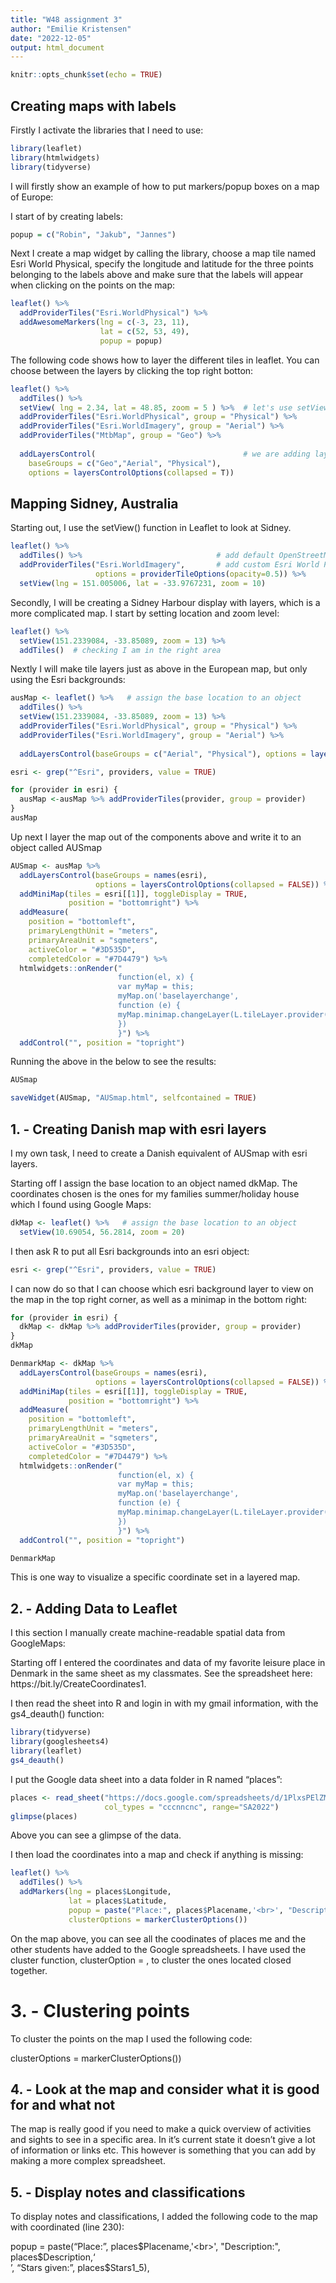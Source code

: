 ---
title: "W48 assignment 3"
author: "Emilie Kristensen"
date: "2022-12-05"
output: html_document
---

```{r setup, include=FALSE}
knitr::opts_chunk$set(echo = TRUE)
```

## Creating maps with labels 

Firstly I activate the libraries that I need to use:


```{r}
library(leaflet)
library(htmlwidgets)
library(tidyverse)
```


I will firstly show an example of how to put markers/popup boxes on a map of Europe:

I start of by creating labels:
```{r}
popup = c("Robin", "Jakub", "Jannes")
```


Next I create a map widget by calling the library, choose a map tile named Esri World Physical, specify the longitude and latitude for the three points belonging to the labels above and make sure that the labels will appear when clicking on the points on the map:
```{r}
leaflet() %>%                                
  addProviderTiles("Esri.WorldPhysical") %>%  
  addAwesomeMarkers(lng = c(-3, 23, 11),     
                    lat = c(52, 53, 49),     
                    popup = popup)            
```

The following code shows how to layer the different tiles in leaflet. You can choose between the layers by clicking the top right botton: 

```{r}
leaflet() %>% 
  addTiles() %>% 
  setView( lng = 2.34, lat = 48.85, zoom = 5 ) %>%  # let's use setView to navigate to our area
  addProviderTiles("Esri.WorldPhysical", group = "Physical") %>% 
  addProviderTiles("Esri.WorldImagery", group = "Aerial") %>% 
  addProviderTiles("MtbMap", group = "Geo") %>% 
  
  addLayersControl(                                 # we are adding layers control to the maps
    baseGroups = c("Geo","Aerial", "Physical"),
    options = layersControlOptions(collapsed = T))
```

## Mapping Sidney, Australia 

Starting out, I use the setView() function in Leaflet to look at Sidney.

```{r}
leaflet() %>%
  addTiles() %>%                              # add default OpenStreetMap map tiles
  addProviderTiles("Esri.WorldImagery",       # add custom Esri World Physical map tiles
                   options = providerTileOptions(opacity=0.5)) %>%     # make the Esri tile transparent
  setView(lng = 151.005006, lat = -33.9767231, zoom = 10)              # set the location of the map 

```


Secondly, I will be creating a Sidney Harbour display with layers, which is a more complicated map. I start by setting location and zoom level:


```{r}
leaflet() %>% 
  setView(151.2339084, -33.85089, zoom = 13) %>%
  addTiles()  # checking I am in the right area
```

Nextly I will make tile layers just as above in the European map, but only using the Esri backgrounds:

```{r}
ausMap <- leaflet() %>%   # assign the base location to an object
  addTiles() %>% 
  setView(151.2339084, -33.85089, zoom = 13) %>% 
  addProviderTiles("Esri.WorldPhysical", group = "Physical") %>% 
  addProviderTiles("Esri.WorldImagery", group = "Aerial") %>% 
  
  addLayersControl(baseGroups = c("Aerial", "Physical"), options = layersControlOptions(collapsed = T))
```


```{r}
esri <- grep("^Esri", providers, value = TRUE)
```


```{r}
for (provider in esri) {
  ausMap <-ausMap %>% addProviderTiles(provider, group = provider)
}
ausMap
```

Up next I layer the map out of the components above and write it to an object called AUSmap

```{r}
AUSmap <- ausMap %>%
  addLayersControl(baseGroups = names(esri),
                   options = layersControlOptions(collapsed = FALSE)) %>%
  addMiniMap(tiles = esri[[1]], toggleDisplay = TRUE,
             position = "bottomright") %>%
  addMeasure(
    position = "bottomleft",
    primaryLengthUnit = "meters",
    primaryAreaUnit = "sqmeters",
    activeColor = "#3D535D",
    completedColor = "#7D4479") %>% 
  htmlwidgets::onRender("
                        function(el, x) {
                        var myMap = this;
                        myMap.on('baselayerchange',
                        function (e) {
                        myMap.minimap.changeLayer(L.tileLayer.provider(e.name));
                        })
                        }") %>% 
  addControl("", position = "topright")
```



Running the above in the below to see the results:

```{r}
AUSmap
```


```{r}
saveWidget(AUSmap, "AUSmap.html", selfcontained = TRUE)
```


## 1. - Creating Danish map with esri layers 

I my own task, I need to create a Danish equivalent of AUSmap with esri layers.

Starting off I assign the base location to an object named dkMap. The coordinates chosen is the ones for my families summer/holiday house which I found using Google Maps:

```{r}
dkMap <- leaflet() %>%   # assign the base location to an object
  setView(10.69054, 56.2814, zoom = 20)
```


I then ask R to put all Esri backgrounds into an esri object:

```{r}
esri <- grep("^Esri", providers, value = TRUE)
```

I can now do so that I can choose which esri background layer to view on the map in the top right corner, as well as a minimap in the bottom right:

```{r}
for (provider in esri) {
  dkMap <- dkMap %>% addProviderTiles(provider, group = provider)
}
dkMap

DenmarkMap <- dkMap %>%
  addLayersControl(baseGroups = names(esri),
                   options = layersControlOptions(collapsed = FALSE)) %>%
  addMiniMap(tiles = esri[[1]], toggleDisplay = TRUE,
             position = "bottomright") %>%
  addMeasure(
    position = "bottomleft",
    primaryLengthUnit = "meters",
    primaryAreaUnit = "sqmeters",
    activeColor = "#3D535D",
    completedColor = "#7D4479") %>% 
  htmlwidgets::onRender("
                        function(el, x) {
                        var myMap = this;
                        myMap.on('baselayerchange',
                        function (e) {
                        myMap.minimap.changeLayer(L.tileLayer.provider(e.name));
                        })
                        }") %>% 
  addControl("", position = "topright")

DenmarkMap
```

This is one way to visualize a specific coordinate set in a layered map. 

## 2. - Adding Data to Leaflet


I this section I manually create machine-readable spatial data from GoogleMaps:

Starting off I entered the coordinates and data of my favorite leisure place in Denmark in the same sheet as my classmates. 
See the spreadsheet here: https://bit.ly/CreateCoordinates1.

I then read the sheet into R and login in with my gmail information, with the gs4_deauth() function: 

```{r}
library(tidyverse)
library(googlesheets4)
library(leaflet)
gs4_deauth()
```

I put the Google data sheet into a data folder in R named "places":

```{r}
places <- read_sheet("https://docs.google.com/spreadsheets/d/1PlxsPElZML8LZKyXbqdAYeQCDIvDps2McZx1cTVWSzI/edit#gid=124710918",
                     col_types = "cccnncnc", range="SA2022")
glimpse(places)
```

Above you can see a glimpse of the data.


I then load the coordinates into a map and check if anything is missing:

```{r}
leaflet() %>% 
  addTiles() %>% 
  addMarkers(lng = places$Longitude, 
             lat = places$Latitude,
             popup = paste("Place:", places$Placename,'<br>', "Description:", places$Description,'<br>', "Stars given:", places$Stars1_5),
             clusterOptions = markerClusterOptions())
```
On the map above, you can see all the coodinates of places me and the other students have added to the Google spreadsheets. I have used the cluster function, clusterOption = , to cluster the ones located closed together. 

# 3. - Clustering points

To cluster the points on the map I used the following code:

clusterOptions = markerClusterOptions())


## 4. - Look at the map and consider what it is good for and what not

The map is really good if you need to make a quick overview of activities and sights to see in a specific area. In it's current state it doesn't give a lot of information or links etc. This however is something that you can add by making a more complex spreadsheet.   

## 5. - Display notes and classifications

To display notes and classifications, I added the following code to the map with coordinated (line 230):


popup = paste("Place:", places$Placename,'<br>', "Description:", places$Description,'<br>', "Stars given:", places$Stars1_5),
